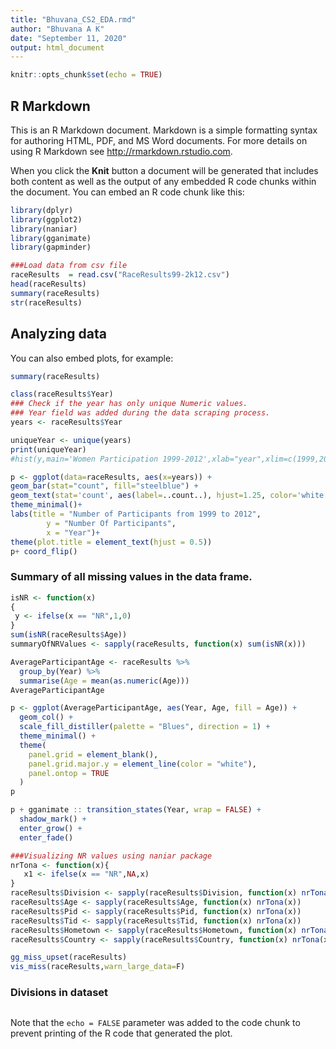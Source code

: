 ```yaml
---
title: "Bhuvana_CS2_EDA.rmd"
author: "Bhuvana A K"
date: "September 11, 2020"
output: html_document
---
```


```r
knitr::opts_chunk$set(echo = TRUE)
```

## R Markdown

This is an R Markdown document. Markdown is a simple formatting syntax for authoring HTML, PDF, and MS Word documents. For more details on using R Markdown see <http://rmarkdown.rstudio.com>.

When you click the **Knit** button a document will be generated that includes both content as well as the output of any embedded R code chunks within the document. You can embed an R code chunk like this:

```r
library(dplyr)
library(ggplot2)
library(naniar)
library(gganimate)
library(gapminder)

###Load data from csv file
raceResults  = read.csv("RaceResults99-2k12.csv")
head(raceResults)
summary(raceResults)
str(raceResults)
```

## Analyzing data

You can also embed plots, for example:

```r

summary(raceResults)

class(raceResults$Year)
### Check if the year has only unique Numeric values.
### Year field was added during the data scraping process.
years <- raceResults$Year

uniqueYear <- unique(years)
print(uniqueYear)
#hist(y,main='Women Participation 1999-2012',xlab="year",xlim=c(1999,2012))

p <- ggplot(data=raceResults, aes(x=years)) +
geom_bar(stat="count", fill="steelblue") +
geom_text(stat='count', aes(label=..count..), hjust=1.25, color='white',size=3.75)+
theme_minimal()+
labs(title = "Number of Participants from 1999 to 2012",
        y = "Number Of Participants",
        x = "Year")+
theme(plot.title = element_text(hjust = 0.5))
p+ coord_flip()
```

### Summary of all missing values in the data frame.
```r
isNR <- function(x)
{
 y <- ifelse(x == "NR",1,0)
}
sum(isNR(raceResults$Age))
summaryOfNRValues <- sapply(raceResults, function(x) sum(isNR(x)))
```

```r

AverageParticipantAge <- raceResults %>%
  group_by(Year) %>%
  summarise(Age = mean(as.numeric(Age)))
AverageParticipantAge

p <- ggplot(AverageParticipantAge, aes(Year, Age, fill = Age)) +
  geom_col() +
  scale_fill_distiller(palette = "Blues", direction = 1) +
  theme_minimal() +
  theme(
    panel.grid = element_blank(),
    panel.grid.major.y = element_line(color = "white"),
    panel.ontop = TRUE
  )
p

p + gganimate :: transition_states(Year, wrap = FALSE) +
  shadow_mark() +
  enter_grow() +
  enter_fade()
```

```r
###Visualizing NR values using naniar package
nrTona <- function(x){
   x1 <- ifelse(x == "NR",NA,x)
}
raceResults$Division <- sapply(raceResults$Division, function(x) nrTona(x))
raceResults$Age <- sapply(raceResults$Age, function(x) nrTona(x))
raceResults$Pid <- sapply(raceResults$Pid, function(x) nrTona(x))
raceResults$Tid <- sapply(raceResults$Tid, function(x) nrTona(x))
raceResults$Hometown <- sapply(raceResults$Hometown, function(x) nrTona(x))
raceResults$Country <- sapply(raceResults$Country, function(x) nrTona(x))

gg_miss_upset(raceResults)
vis_miss(raceResults,warn_large_data=F)

```
### Divisions in dataset
```r

```



Note that the `echo = FALSE` parameter was added to the code chunk to prevent printing of the R code that generated the plot.
